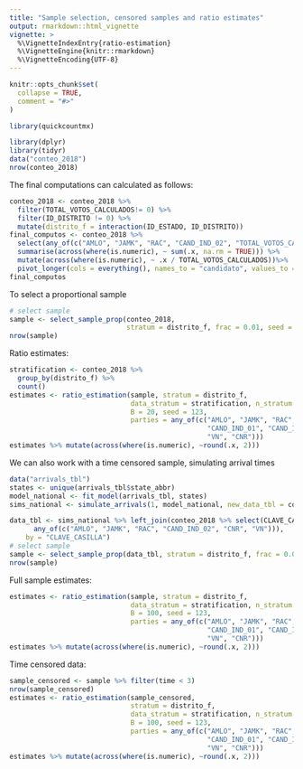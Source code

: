 ```yaml
---
title: "Sample selection, censored samples and ratio estimates"
output: rmarkdown::html_vignette
vignette: >
  %\VignetteIndexEntry{ratio-estimation}
  %\VignetteEngine{knitr::rmarkdown}
  %\VignetteEncoding{UTF-8}
---
```


```r
knitr::opts_chunk$set(
  collapse = TRUE,
  comment = "#>"
)
```

```r
library(quickcountmx)
```


```r
library(dplyr)
library(tidyr)
data("conteo_2018")
nrow(conteo_2018)
```


The final computations can calculated as follows: 

```r
conteo_2018 <- conteo_2018 %>% 
  filter(TOTAL_VOTOS_CALCULADOS!= 0) %>% 
  filter(ID_DISTRITO != 0) %>% 
  mutate(distrito_f = interaction(ID_ESTADO, ID_DISTRITO))
final_computos <- conteo_2018 %>% 
  select(any_of(c("AMLO", "JAMK", "RAC", "CAND_IND_02", "TOTAL_VOTOS_CALCULADOS"))) %>%
  summarise(across(where(is.numeric), ~ sum(.x, na.rm = TRUE))) %>% 
  mutate(across(where(is.numeric), ~ .x / TOTAL_VOTOS_CALCULADOS))%>% 
  pivot_longer(cols = everything(), names_to = "candidato", values_to = "prop")
final_computos
```

To select a proportional sample

```r
# select sample
sample <- select_sample_prop(conteo_2018, 
                             stratum = distrito_f, frac = 0.01, seed = 100)
nrow(sample)
```


Ratio estimates:

```r
stratification <- conteo_2018 %>% 
  group_by(distrito_f) %>% 
  count()
estimates <- ratio_estimation(sample, stratum = distrito_f,
                              data_stratum = stratification, n_stratum = n,
                              B = 20, seed = 123,
                              parties = any_of(c("AMLO", "JAMK", "RAC", 
                                                 "CAND_IND_01", "CAND_IND_02" ,
                                                 "VN", "CNR")))
estimates %>% mutate(across(where(is.numeric), ~round(.x, 2)))
```
We can also work with a time censored sample, simulating arrival times

```r
data("arrivals_tbl")
states <- unique(arrivals_tbl$state_abbr)
model_national <- fit_model(arrivals_tbl, states)
sims_national <- simulate_arrivals(1, model_national, new_data_tbl = conteo_2018, hour_censoring = Inf)
```

```r
data_tbl <- sims_national %>% left_join(conteo_2018 %>% select(CLAVE_CASILLA, distrito_f, 
      any_of(c("AMLO", "JAMK", "RAC", "CAND_IND_02", "CNR", "VN"))),
    by = "CLAVE_CASILLA")
# select sample
sample <- select_sample_prop(data_tbl, stratum = distrito_f, frac = 0.01, seed = 100)
nrow(sample)
```

Full sample estimates:

```r
estimates <- ratio_estimation(sample, stratum = distrito_f,
                              data_stratum = stratification, n_stratum = n,
                              B = 100, seed = 123,
                              parties = any_of(c("AMLO", "JAMK", "RAC", 
                                                 "CAND_IND_01", "CAND_IND_02" ,
                                                 "VN", "CNR")))
estimates %>% mutate(across(where(is.numeric), ~round(.x, 2)))
```

Time censored data:

```r
sample_censored <- sample %>% filter(time < 3)
nrow(sample_censored)
estimates <- ratio_estimation(sample_censored, 
                              stratum = distrito_f,
                              data_stratum = stratification, n_stratum = n,
                              B = 100, seed = 123,
                              parties = any_of(c("AMLO", "JAMK", "RAC", 
                                                 "CAND_IND_01", "CAND_IND_02" ,
                                                 "VN", "CNR")))
estimates %>% mutate(across(where(is.numeric), ~round(.x, 2)))
```


